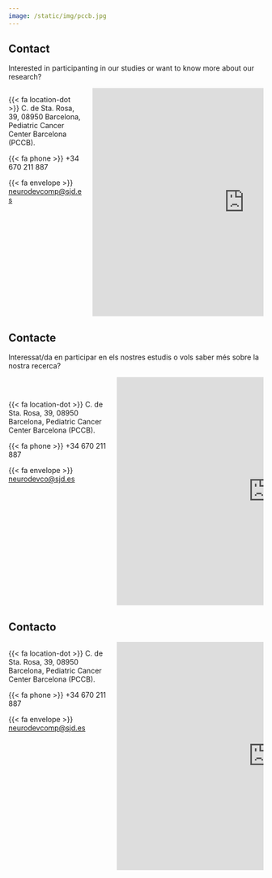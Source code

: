 ```yaml
---
image: /static/img/pccb.jpg
---
```



::: {.content-visible when-profile="en"}

# Contact

Interested in participanting in our studies or want to know more about our research?

::::: {.column-page}
:::: {.contactbox}
:::: {.columns}
::: {.column width="30%"}


{{< fa location-dot >}}  C. de Sta. Rosa, 39, 08950 Barcelona, Pediatric Cancer Center Barcelona (PCCB).

{{< fa phone >}}  +34 670 211 887

{{< fa envelope >}}  [neurodevcomp@sjd.es](mailto:neurodevcomp@sjd.es)

:::
::: {.column width="70%"}
<iframe src="https://www.google.com/maps/embed?pb=!1m18!1m12!1m3!1d2993.4983065244683!2d2.1003198764646505!3d41.38498349614366!2m3!1f0!2f0!3f0!3m2!1i1024!2i768!4f13.1!3m3!1m2!1s0x12a499a8bf8e3681%3A0xffe871f4bd14ec1d!2sInstituto%20de%20Investigaci%C3%B3n%20San%20Joan%20de%20D%C3%A9u%20(IRSJD)!5e0!3m2!1ses!2ses!4v1737468648346!5m2!1ses!2ses" width="600" height="450" style="border:0;" allowfullscreen="" loading="lazy" referrerpolicy="no-referrer-when-downgrade"></iframe>
:::
::::
::::
:::::

:::

::: {.content-visible when-profile="ca"}

# Contacte

Interessat/da en participar en els nostres estudis o vols saber més sobre la nostra recerca?

:::::{.column-page}
:::: {.contactbox}
:::: {.columns}
::: {.column width="40%"}


<br>

{{< fa location-dot >}}  C. de Sta. Rosa, 39, 08950 Barcelona, Pediatric Cancer Center Barcelona (PCCB).

{{< fa phone >}}  +34 670 211 887

{{< fa envelope >}}  [neurodevco@sjd.es](mailto:neurodevco@sjd.es)


:::
::: {.column width="60%"}
<iframe src="https://www.google.com/maps/embed?pb=!1m18!1m12!1m3!1d2993.4983065244683!2d2.1003198764646505!3d41.38498349614366!2m3!1f0!2f0!3f0!3m2!1i1024!2i768!4f13.1!3m3!1m2!1s0x12a499a8bf8e3681%3A0xffe871f4bd14ec1d!2sInstituto%20de%20Investigaci%C3%B3n%20San%20Joan%20de%20D%C3%A9u%20(IRSJD)!5e0!3m2!1ses!2ses!4v1737468648346!5m2!1ses!2ses" width="600" height="450" style="border:0;" allowfullscreen="" loading="lazy" referrerpolicy="no-referrer-when-downgrade"></iframe>
:::
::::
::::
:::::

:::

::: {.content-visible when-profile="es"}

# Contacto

:::::{.column-page}
:::: {.contactbox}
:::: {.columns}
::: {.column width="40%"}

{{< fa location-dot >}}  C. de Sta. Rosa, 39, 08950 Barcelona, Pediatric Cancer Center Barcelona (PCCB).

{{< fa phone >}}  +34 670 211 887

{{< fa envelope >}}  [neurodevcomp@sjd.es](mailto:neurodevcomp@sjd.es)

:::
::: {.column width="60%"}
<iframe src="https://www.google.com/maps/embed?pb=!1m18!1m12!1m3!1d2993.4983065244683!2d2.1003198764646505!3d41.38498349614366!2m3!1f0!2f0!3f0!3m2!1i1024!2i768!4f13.1!3m3!1m2!1s0x12a499a8bf8e3681%3A0xffe871f4bd14ec1d!2sInstituto%20de%20Investigaci%C3%B3n%20San%20Joan%20de%20D%C3%A9u%20(IRSJD)!5e0!3m2!1ses!2ses!4v1737468648346!5m2!1ses!2ses" width="600" height="450" style="border:0;" allowfullscreen="" loading="lazy" referrerpolicy="no-referrer-when-downgrade"></iframe>
:::
::::
::::
:::::

:::
